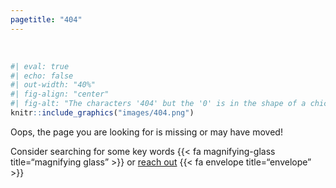 ```yaml
---
pagetitle: "404"
---
```


<br>

```r
#| eval: true
#| echo: false
#| out-width: "40%"
#| fig-align: "center"
#| fig-alt: "The characters '404' but the '0' is in the shape of a chick, which matches Sam's website logo."
knitr::include_graphics("images/404.png")
```

::: {.center-text .large-text .josefin-font}
Oops, the page you are looking for is missing or may have moved! 

Consider searching for some key words {{< fa magnifying-glass title="magnifying glass" >}} or [reach out](mailto:scsik@ucsb.edu) {{< fa envelope title="envelope" >}}
:::